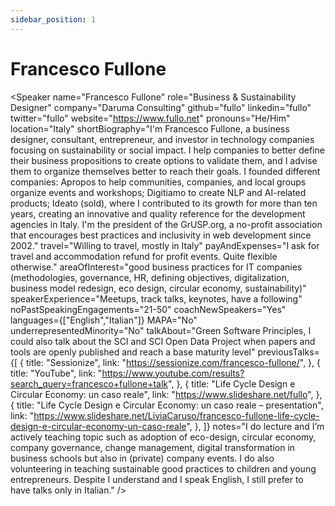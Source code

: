 ```yaml
---
sidebar_position: 1
---
```



# Francesco Fullone

<Speaker
  name="Francesco Fullone"
  role="Business & Sustainability Designer"
  company="Daruma Consulting"
  github="fullo"
  linkedin="fullo"
  twitter="fullo"
  website="https://www.fullo.net"
  pronouns="He/Him"
  location="Italy"
  shortBiography="I'm Francesco Fullone, a business designer, consultant, entrepreneur, and investor in technology companies focusing on sustainability or social impact. 
I help companies to better define their business propositions to create options to validate them, and I advise them to organize themselves better to reach their goals.
I founded different companies: Apropos to help communities, companies, and local groups organize events and workshops; Digitiamo to create NLP and AI-related products; Ideato (sold), where I contributed to its growth for more than ten years, creating an innovative and quality reference for the development agencies in Italy.
I'm the president of the GrUSP.org, a no-profit association that encourages best practices and inclusivity in web development since 2002."
  travel="Willing to travel, mostly in Italy"
  payAndExpenses="I ask for travel and accommodation refund for profit events. Quite flexible otherwise."
  areaOfInterest="good business practices for IT companies (methodologies, governance, HR, defining objectives, digitalization, business model redesign, eco design, circular economy, sustainability)"
  speakerExperience="Meetups, track talks, keynotes, have a following"
  noPastSpeakingEngagements="21-50"
  coachNewSpeakers="Yes"
  languages={["English","Italian"]}
  MAPA="No"
  underrepresentedMinority="No"
  talkAbout="Green Software Principles, I could also talk about the SCI and SCI Open Data Project when papers and tools are openly published and reach a base maturity level"
  previousTalks={[
    {
      title: "Sessionize",
      link: "https://sessionize.com/francesco-fullone/",
    },
    {
      title: "YouTube",
      link: "https://www.youtube.com/results?search_query=francesco+fullone+talk",
    },
    {
      title: "Life Cycle Design e Circular Economy: un caso reale",
      link: "https://www.slideshare.net/fullo",
    },
    {
      title: "Life Cycle Design e Circular Economy: un caso reale – presentation",
      link: "https://www.slideshare.net/LiviaCaruso/francesco-fullone-life-cycle-design-e-circular-economy-un-caso-reale",
    },
  ]}
  notes="I do lecture and I’m actively teaching topic such as adoption of eco-design, circular economy, company governance, change management, digital transformation in business schools but also in (private) company events. 
         I do also volunteering in teaching sustainable good practices to children and young entrepreneurs. 
         Despite I understand and I speak English, I still prefer to have talks only in Italian."
/>

